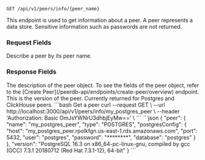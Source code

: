 
```http
GET /api/v1/peers/info/{peer_name}
```

This endpoint is used to get information about a peer.
A peer represents a data store. Sensitive information such as passwords are not returned.


### Request Fields
<ParamField path="peer_name" type="string" required>
Describe a peer by its peer name.
</ParamField>

### Response Fields

<ParamField path="peer" type="object">
The description of the peer object. To see the fields of the peer object, refer to the [Create Peer](/peerdb-api/endpoints/create-peer/overview) endpoint.
</ParamField>

<ParamField path="version" type="string">
This is the version of the peer. Currently returned for Postgres and ClickHouse peers.
</ParamField>

<RequestExample>
```bash Get a peer
curl --request GET \
  --url http://localhost:3000/api/v1/peers/info/my_postgres_peer \
  --header 'Authorization: Basic OmJsYWNrU3dhbjEyMw==' \
```
</RequestExample>


<ResponseExample>
```json
{
	"peer": {
		"name": "my_postgres_peer",
		"type": "POSTGRES",
		"postgresConfig": {
			"host": "my_postgres_peer.rpolkfgn.us-east-1.rds.amazonaws.com",
			"port": 5432,
			"user": "postgres",
			"password": "********",
			"database": "postgres"
		}
	},
	"version": "PostgreSQL 16.3 on x86_64-pc-linux-gnu, compiled by gcc (GCC) 7.3.1 20180712 (Red Hat 7.3.1-12), 64-bit"
}
```
</ResponseExample>
